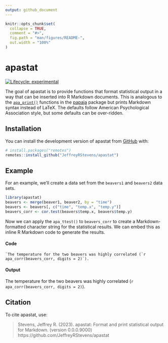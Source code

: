 ```yaml
---
output: github_document
---
```


<!-- README.md is generated from README.Rmd. Please edit that file -->

```r
knitr::opts_chunk$set(
  collapse = TRUE,
  comment = "#>",
  fig.path = "man/figures/README-",
  out.width = "100%"
)
```

# apastat

<!-- badges: start -->
[![Lifecycle: experimental](https://img.shields.io/badge/lifecycle-experimental-orange.svg)](https://lifecycle.r-lib.org/articles/stages.html#experimental)
<!-- badges: end -->

The goal of apastat is to provide functions that format statistical output in a 
way that can be inserted into R Markdown documents. This is analogous to the 
[`apa_print()`](https://frederikaust.com/papaja_man/reporting.html#statistical-models-and-tests)
functions in the [papaja](https://github.com/crsh/papaja) package but prints 
Markdown syntax instead of LaTeX. The defaults follow American
Psychological Association style, but some defaults can be over-ridden.

## Installation

You can install the development version of apastat from 
[GitHub](https://github.com/) with:

``` r
# install.packages("remotes")
remotes::install_github("JeffreyRStevens/apastat")
```

## Example

For an example, we'll create a data set from the `beavers1` and `beavers2` data
sets.

```r
library(apastat)
beavers <- merge(beaver1, beaver2, by = "time")
beavers <- beavers[, c("time", "temp.x", "temp.y")]
beavers_corr <- cor.test(beavers$temp.x, beavers$temp.y)
```

Now we can apply the `apa_ttest()` to `beavers_corr` to create a Markdown-
formatted character string for the statistical results. We can embed this as
inline R Markdown code to generate the results.

#### Code
`` `The temperature for the two beavers was highly correlated (`r
apa_corr(beavers_corr, digits = 2)`). ``

#### Output
The temperature for the two beavers was highly correlated (`r apa_corr(beavers_corr, digits = 2)`).


## Citation

To cite apastat, use:

> Stevens, Jeffrey R. (2023). apastat: Format and print statistical output for Markdown. (version 0.0.0.9000) https://github.com/JeffreyRStevens/apastat

